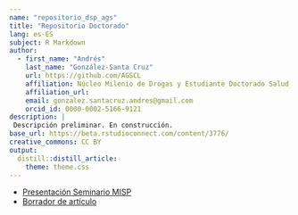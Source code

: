 ```yaml
---
name: "repositorio_dsp_ags"
title: "Repositorio Doctorado"
lang: es-ES
subject: R Markdown
author:
  - first_name: "Andrés"
    last_name: "González-Santa Cruz"
    url: https://github.com/AGSCL
    affiliation: Núcleo Milenio de Drogas y Estudiante Doctorado Salud Pública
    affiliation_url: 
    email: gonzalez.santacruz.andres@gmail.com
    orcid_id: 0000-0002-5166-9121
description: |
 Descripción preliminar. En construcción. 
base_url: https://beta.rstudioconnect.com/content/3776/
creative_commons: CC BY
output: 
  distill::distill_article:
    theme: theme.css
---
```


- [Presentación Seminario MISP](seminario.html)
- [Borrador de artículo](ensayo.html)

  
